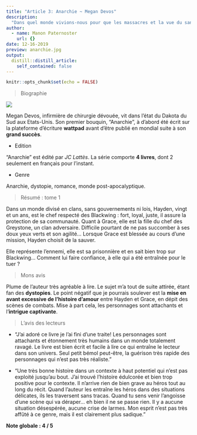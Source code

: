 ```yaml
---
title: "Article 3: Anarchie ~ Megan Devos"
description: 
  "Dans quel monde vivions-nous pour que les massacres et la vue du sang n'émeuvent plus personne ? - Hayden"
author:
  - name: Manon Paternoster
    url: {}
date: 12-16-2019
preview: anarchie.jpg
output:
  distill::distill_article:
    self_contained: false
---
```


```r
knitr::opts_chunk$set(echo = FALSE)
```

> Biographie

![](Megan-devos.jpg)

 Megan Devos, infirmière de chirurgie dévouée, vit dans l’état du Dakota du Sud aux Etats-Unis. Son premier bouquin, "Anarchie", à d’abord été écrit sur la plateforme d’écriture **wattpad** avant d’être publié en mondial suite à son **grand succès**. 
 
* Edition 

"Anarchie" est édité par *JC Lattès*. La série comporte **4 livres**, dont 2 seulement en français pour l’instant. 

* Genre

Anarchie, dystopie, romance, monde post-apocalyptique. 

> Résumé : tome 1

Dans un monde divisé en clans, sans gouvernements ni lois, Hayden, vingt et un ans, est le chef respecté des Blackwing : fort, loyal, juste, il assure la protection de sa communauté. Quant à Grace, elle est la fille du chef des Greystone, un clan adversaire. Difficile pourtant de ne pas succomber à ses doux yeux verts et son agilité… Lorsque Grace est blessée au cours d’une mission, Hayden choisit de la sauver.

Elle représente l’ennemi, elle est sa prisonnière et en sait bien trop sur Blackwing… Comment lui faire confiance, à elle qui a été entraînée pour le tuer ?

> Mons avis

Plume de l’auteur très agréable à lire. Le sujet m’a tout de suite attirée, étant fan des **dystopies**. Le point négatif que je pourrais soulever est la **mise en avant excessive de l’histoire d’amour** entre Hayden et Grace, en dépit des scènes de combats. Mise à part cela, les personnages sont attachants et l’**intrigue captivante**.

> L'avis des lecteurs

* "J'ai adoré ce livre je l'ai fini d'une traite! Les personnages sont attachants et étonnement très humains dans un monde totalement ravagé. Le livre est bien écrit et facile à lire ce qui entraîne le lecteur dans son univers. Seul petit bémol peut-être, la guérison très rapide des personnages qui n'est pas très réaliste."

* "Une très bonne histoire dans un contexte à haut potentiel qui n'est pas exploité jusqu'au bout. J'ai trouvé l'histoire édulcorée et bien trop positive pour le contexte. Il n'arrive rien de bien grave au héros tout au long du récit. Quand l'auteur les entraîne les héros dans des situations délicates, ils les traversent sans tracas. Quand tu sens venir l'angoisse d'une scène qui va déraper... eh bien il ne se passe rien. Il y a aucune situation désespérée, aucune crise de larmes. Mon esprit n'est pas très affûté à ce genre, mais il est clairement plus sadique."

**Note globale : 4 / 5**



